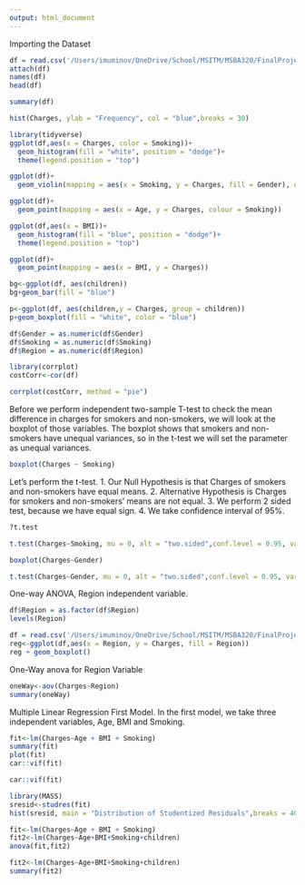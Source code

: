 ```yaml
---
output: html_document
---
```

Importing the Dataset
```r
df = read.csv('/Users/imuminov/OneDrive/School/MSITM/MSBA320/FinalProject/dataset.csv', header = TRUE)
attach(df)
names(df)
head(df)
```
```r
summary(df)
```

```r
hist(Charges, ylab = "Frequency", col = "blue",breaks = 30)
```

```r
library(tidyverse)
ggplot(df,aes(x = Charges, color = Smoking))+
  geom_histogram(fill = "white", position = "dodge")+
  theme(legend.position = "top")
```

```r
ggplot(df)+
  geom_violin(mapping = aes(x = Smoking, y = Charges, fill = Gender), draw_quantiles = (c(0.25,0.5,0.75)))

```
```r
ggplot(df)+
  geom_point(mapping = aes(x = Age, y = Charges, colour = Smoking))
```
```r
ggplot(df,aes(x = BMI))+
  geom_histogram(fill = "blue", position = "dodge")+
  theme(legend.position = "top")
```
```r
ggplot(df)+
  geom_point(mapping = aes(x = BMI, y = Charges))
```

```r
bg<-ggplot(df, aes(children))
bg+geom_bar(fill = "blue")
```

```r
p<-ggplot(df, aes(children,y = Charges, group = children))
p+geom_boxplot(fill = "white", color = "blue")
```
```r
df$Gender = as.numeric(df$Gender)
df$Smoking = as.numeric(df$Smoking)
df$Region = as.numeric(df$Region)
```
```r
library(corrplot)
costCorr<-cor(df)
```


```r
corrplot(costCorr, method = "pie")
```
Before we perform independent two-sample T-test to check the mean difference in charges for smokers and non-smokers, we will look at the boxplot of those variables. The boxplot shows that smokers and non-smokers have unequal variances, so in the t-test we will set the parameter as unequal variances. 
```r
boxplot(Charges ~ Smoking)
```
Let's perform the t-test. 
1. Our Null Hypothesis is that Charges of smokers and non-smokers have equal means. 
2. Alternative Hypothesis is Charges for smokers and non-smokers' means are not equal.
3. We perform 2 sided test, because we have equal sign. 
4. We take confidence interval of 95%. 

```r
?t.test
```
```r
t.test(Charges~Smoking, mu = 0, alt = "two.sided",conf.level = 0.95, var.equql = FALSE)
```

```r
boxplot(Charges~Gender)
```
```r
t.test(Charges~Gender, mu = 0, alt = "two.sided",conf.level = 0.95, var.equql = FALSE)
```
One-way ANOVA, Region independent variable. 
```r
df$Region = as.factor(df$Region)
levels(Region)
```

```r
df = read.csv('/Users/imuminov/OneDrive/School/MSITM/MSBA320/FinalProject/dataset.csv', header = TRUE)
reg<-ggplot(df,aes(x = Region, y = Charges, fill = Region))
reg + geom_boxplot()
```
One-Way anova for Region Variable
```r
oneWay<-aov(Charges~Region)
summary(oneWay)
```
Multiple Linear Regression
First Model. In the first model, we take three independent variables, Age, BMI and Smoking. 
```r
fit<-lm(Charges~Age + BMI + Smoking)
summary(fit)
plot(fit)
car::vif(fit)
```
```r
car::vif(fit)
```
```r
library(MASS)
sresid<-studres(fit)
hist(sresid, main = "Distribution of Studentized Residuals",breaks = 40, xlab = "Studentized Residuals")
```


```r
fit<-lm(Charges~Age + BMI + Smoking)
fit2<-lm(Charges~Age+BMI+Smoking+children)
anova(fit,fit2)
```
```r
fit2<-lm(Charges~Age+BMI+Smoking+children)
summary(fit2)
```






















